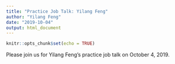 ```yaml
---
title: "Practice Job Talk: Yilang Feng"
author: "Yilang Feng"
date: "2019-10-04"
output: html_document
---
```


```r
knitr::opts_chunk$set(echo = TRUE)
```

Please join us for Yilang Feng's practice job talk on October 4, 2019.

